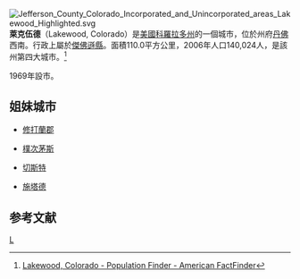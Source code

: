 {{refimprove|time=2022-5-6}}
[[File:Jefferson_County_Colorado_Incorporated_and_Unincorporated_areas_Lakewood_Highlighted.svg|right]]
'''萊克伍德'''（Lakewood, Colorado）是[[美國|美國]][[科羅拉多州|科羅拉多州]]的一個城市，位於州府[[丹佛|丹佛]]西南。行政上屬於[[傑斐遜縣_(科羅拉多州)|傑佛遜縣]]。面積110.0平方公里，2006年人口140,024人，是該州第四大城市。<ref>[http://factfinder.census.gov/servlet/SAFFPopulation?_event=Search&geo_id=16000US0803455&_geoContext=01000US%7C04000US08%7C16000US0803455&_street=&_county=Lakewood+city&_cityTown=Lakewood+city&_state=04000US08&_zip=&_lang=en&_sse=on&ActiveGeoDiv=geoSelect&_useEV=&pctxt=fph&pgsl=160&_submenuId=population_0&ds_name=null&_ci_nbr=null&qr_name=&reg=%3Anull&_keyword=&_industry= Lakewood, Colorado - Population Finder - American FactFinder<!-- Bot generated title -->]{{Dead link|date=2020年4月 |bot=InternetArchiveBot |fix-attempted=yes }}</ref>

1969年設市。

== 姐妹城市 ==
* {{AUS}}[[修打蘭郡|修打蘭郡]]
* {{GBR}}[[樸次茅斯|樸次茅斯]]
* {{GBR}}[[切斯特|切斯特]]
* {{GER}}[[施塔德|施塔德]]
== 参考文献 ==
<div class="references-small">
<references />
</div>
{{Colorado}}
{{傑佛遜縣 (科羅拉多州)}}
[[Category:科羅拉多州城市|L]]